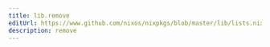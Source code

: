 ```yaml
---
title: lib.remove
editUrl: https://www.github.com/nixos/nixpkgs/blob/master/lib/lists.nix#L153C5
description: remove
---
```




<LinkCard
    title="Contribute Now!"
    description="API Documentation is done in our source code"
    href="https://www.github.com/nixos/nixpkgs/blob/master/lib/lists.nix#L153C5"
/>

